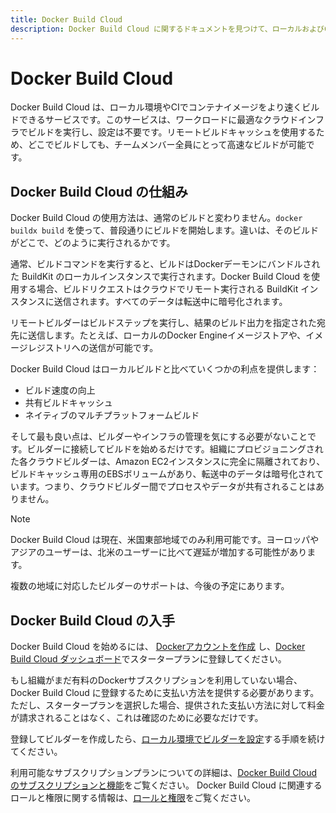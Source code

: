 ```yaml
---
title: Docker Build Cloud
description: Docker Build Cloud に関するドキュメントを見つけて、ローカルおよびCIでコンテナイメージをより速くビルドするために役立てましょう
---
```


# Docker Build Cloud

Docker Build Cloud は、ローカル環境やCIでコンテナイメージをより速くビルドできるサービスです。このサービスは、ワークロードに最適なクラウドインフラでビルドを実行し、設定は不要です。リモートビルドキャッシュを使用するため、どこでビルドしても、チームメンバー全員にとって高速なビルドが可能です。

## Docker Build Cloud の仕組み

Docker Build Cloud の使用方法は、通常のビルドと変わりません。`docker buildx build` を使って、普段通りにビルドを開始します。違いは、そのビルドがどこで、どのように実行されるかです。

通常、ビルドコマンドを実行すると、ビルドはDockerデーモンにバンドルされた BuildKit のローカルインスタンスで実行されます。Docker Build Cloud を使用する場合、ビルドリクエストはクラウドでリモート実行される BuildKit インスタンスに送信されます。すべてのデータは転送中に暗号化されます。

リモートビルダーはビルドステップを実行し、結果のビルド出力を指定された宛先に送信します。たとえば、ローカルのDocker Engineイメージストアや、イメージレジストリへの送信が可能です。

Docker Build Cloud はローカルビルドと比べていくつかの利点を提供します：

- ビルド速度の向上
- 共有ビルドキャッシュ
- ネイティブのマルチプラットフォームビルド

そして最も良い点は、ビルダーやインフラの管理を気にする必要がないことです。ビルダーに接続してビルドを始めるだけです。組織にプロビジョニングされた各クラウドビルダーは、Amazon EC2インスタンスに完全に隔離されており、ビルドキャッシュ専用のEBSボリュームがあり、転送中のデータは暗号化されています。つまり、クラウドビルダー間でプロセスやデータが共有されることはありません。

> [!NOTE]
>
> Docker Build Cloud は現在、米国東部地域でのみ利用可能です。ヨーロッパやアジアのユーザーは、北米のユーザーに比べて遅延が増加する可能性があります。
>
> 複数の地域に対応したビルダーのサポートは、今後の予定にあります。

## Docker Build Cloud の入手

Docker Build Cloud を始めるには、
[Dockerアカウントを作成](https://docs.docker.com/accounts/create-account/)
し、[Docker Build Cloud ダッシュボード](https://build.docker.com/)でスタータープランに登録してください。

もし組織がまだ有料のDockerサブスクリプションを利用していない場合、Docker Build Cloud に登録するために支払い方法を提供する必要があります。ただし、スタータープランを選択した場合、提供された支払い方法に対して料金が請求されることはなく、これは確認のために必要なだけです。

登録してビルダーを作成したら、[ローカル環境でビルダーを設定](./build-cloud-ja/setup)する手順を続けてください。

利用可能なサブスクリプションプランについての詳細は、[Docker Build Cloud のサブスクリプションと機能](https://docs.docker.com/subscription/build-cloud/build-details/)をご覧ください。
Docker Build Cloud に関連するロールと権限に関する情報は、[ロールと権限](https://docs.docker.com/security/for-admins/roles-and-permissions/#docker-build-cloud)をご覧ください。
